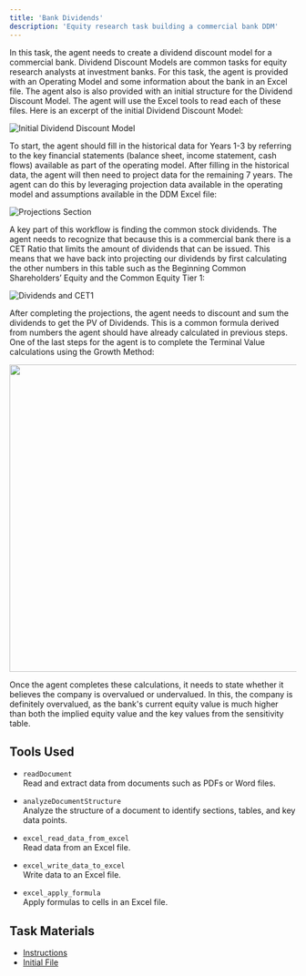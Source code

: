 ```yaml
---
title: 'Bank Dividends'
description: 'Equity research task building a commercial bank DDM'
---
```


In this task, the agent needs to create a dividend discount model for a commercial bank. Dividend Discount Models are common tasks for equity research analysts at investment banks. For this task, the agent is provided with an Operating Model and some information about the bank in an Excel file. The agent also is also provided with an initial structure for the Dividend Discount Model. The agent will use the Excel tools to read each of these files. Here is an excerpt of the initial Dividend Discount Model: 

![Initial Dividend Discount Model](/images/bank-dividends/ddm-initial.png)

To start, the agent should fill in the historical data for Years 1-3 by referring to the key financial statements (balance sheet, income statement, cash flows) available as part of the operating model. After filling in the historical data, the agent will then need to project data for the remaining 7 years. The agent can do this by leveraging projection data available in the operating model and assumptions available in the DDM Excel file: 

![Projections Section](/images/bank-dividends/ddm-projections.png)

A key part of this workflow is finding the common stock dividends. The agent needs to recognize that because this is a commercial bank there is a CET Ratio that limits the amount of dividends that can be issued. This means that we have back into projecting our dividends by first calculating the other numbers in this table such as the Beginning Common Shareholders’ Equity and the Common Equity Tier 1:

![Dividends and CET1](/images/bank-dividends/ddm-dividends-cet1.png)

After completing the projections, the agent needs to discount and sum the dividends to get the PV of Dividends. This is a common formula derived from numbers the agent should have already calculated in previous steps. One of the last steps for the agent is to complete the Terminal Value calculations using the Growth Method: 

<Frame caption="Terminal Value (Growth Method)">
  <img src="/images/bank-dividends/ddm-terminal-value.png" width="540" />
</Frame>

Once the agent completes these calculations, it needs to state whether it believes the company is overvalued or undervalued. In this, the company is definitely overvalued, as the bank's current equity value is much higher than both the implied equity value and the key values from the sensitivity table. 

## Tools Used

- `readDocument`  
  Read and extract data from documents such as PDFs or Word files.

- `analyzeDocumentStructure`  
  Analyze the structure of a document to identify sections, tables, and key data points.

- `excel_read_data_from_excel`  
  Read data from an Excel file.

- `excel_write_data_to_excel`  
  Write data to an Excel file.

- `excel_apply_formula`  
  Apply formulas to cells in an Excel file.

## Task Materials

- <a href="/files/bank-dividends/Instructions.pdf" target="_blank" rel="noopener" download>Instructions</a>
- <a href="/files/bank-dividends/InitState.xlsx" target="_blank" rel="noopener" download>Initial File</a>
